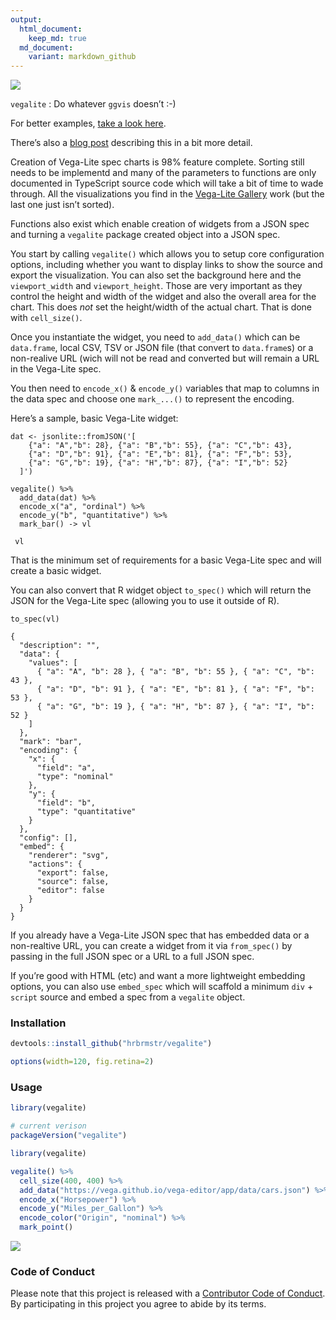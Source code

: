 ```yaml
---
output:
  html_document:
    keep_md: true
  md_document:
    variant: markdown_github
---
```

![](gallery.png)

`vegalite` : Do whatever `ggvis` doesn't :-)

For better examples, [take a look here](http://rud.is/projects/vegalite01.html).

There's also a [blog post](http://rud.is/b/2016/02/27/create-vega-lite-specs-widgets-with-the-vegalite-package/) describing this in a bit more detail.

Creation of Vega-Lite spec charts is 98% feature complete. Sorting still
needs to be implementd and many of the parameters to functions are only
documented in TypeScript source code which will take a bit of time to
wade through. All the visualizations you find in the [Vega-Lite Gallery](http://vega.github.io/vega-lite/gallery.html) work
(but the last one just isn't sorted).

Functions also exist which enable creation of widgets from a JSON spec and
turning a `vegalite` package created object into a JSON spec.

You start by calling `vegalite()` which allows you to setup core
configuration options, including whether you want to display links to
show the source and export the visualization. You can also set the background
here and the `viewport_width` and `viewport_height`. Those are
very important as they control the height and width of the widget and also
the overall area for the chart. This does _not_ set the height/width
of the actual chart. That is done with `cell_size()`.

Once you instantiate the widget, you need to `add_data()` which can
be `data.frame`, local CSV, TSV or JSON file (that convert to
`data.frame`s) or a non-realive URL (wich will not be read and
converted but will remain a URL in the Vega-Lite spec.

You then need to `encode_x()` & `encode_y()` variables that
map to columns in the data spec and choose one `mark_...()` to
represent the encoding.

Here's a sample, basic Vega-Lite widget:

    dat <- jsonlite::fromJSON('[
        {"a": "A","b": 28}, {"a": "B","b": 55}, {"a": "C","b": 43},
        {"a": "D","b": 91}, {"a": "E","b": 81}, {"a": "F","b": 53},
        {"a": "G","b": 19}, {"a": "H","b": 87}, {"a": "I","b": 52}
      ]')

    vegalite() %>%
      add_data(dat) %>%
      encode_x("a", "ordinal") %>%
      encode_y("b", "quantitative") %>%
      mark_bar() -> vl

     vl

That is the minimum set of requirements for a basic Vega-Lite spec and
will create a basic widget.

You can also convert that R widget object `to_spec()` which will return
the JSON for the Vega-Lite spec (allowing you to use it outside of R).

    to_spec(vl)

    {
      "description": "",
      "data": {
        "values": [
          { "a": "A", "b": 28 }, { "a": "B", "b": 55 }, { "a": "C", "b": 43 },
          { "a": "D", "b": 91 }, { "a": "E", "b": 81 }, { "a": "F", "b": 53 },
          { "a": "G", "b": 19 }, { "a": "H", "b": 87 }, { "a": "I", "b": 52 }
        ]
      },
      "mark": "bar",
      "encoding": {
        "x": {
          "field": "a",
          "type": "nominal"
        },
        "y": {
          "field": "b",
          "type": "quantitative"
        }
      },
      "config": [],
      "embed": {
        "renderer": "svg",
        "actions": {
          "export": false,
          "source": false,
          "editor": false
        }
      }
    }

If you already have a Vega-Lite JSON spec that has embedded data or a
non-realtive URL, you can create a widget from it via `from_spec()`
by passing in the full JSON spec or a URL to a full JSON spec.

If you're good with HTML (etc) and want a more lightweight embedding options, you
can also use `embed_spec` which will scaffold a minimum `div` +
`script` source and embed a spec from a `vegalite` object.

### Installation

```r
devtools::install_github("hrbrmstr/vegalite")
```

```r
options(width=120, fig.retina=2)
```

### Usage

```r
library(vegalite)

# current verison
packageVersion("vegalite")

```

```r
library(vegalite)

vegalite() %>% 
  cell_size(400, 400) %>% 
  add_data("https://vega.github.io/vega-editor/app/data/cars.json") %>% 
  encode_x("Horsepower") %>% 
  encode_y("Miles_per_Gallon") %>% 
  encode_color("Origin", "nominal") %>% 
  mark_point()
```

![](vega.png)

### Code of Conduct

Please note that this project is released with a [Contributor Code of Conduct](CONDUCT.md). By participating in this project you agree to abide by its terms.

